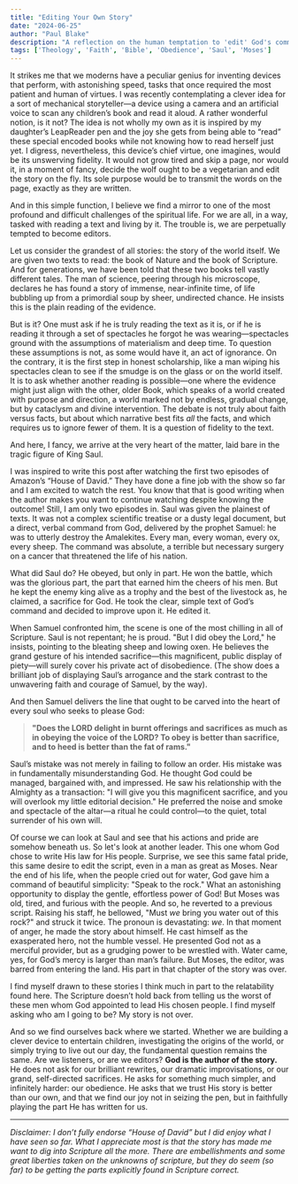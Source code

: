 ```yaml
---
title: "Editing Your Own Story"
date: "2024-06-25"
author: "Paul Blake"
description: "A reflection on the human temptation to 'edit' God's commands, drawing parallels between technology, science, and the biblical stories of Saul and Moses."
tags: ['Theology', 'Faith', 'Bible', 'Obedience', 'Saul', 'Moses']
---
```



It strikes me that we moderns have a peculiar genius for inventing devices that perform, with astonishing speed, tasks that once required the most patient and human of virtues. I was recently contemplating a clever idea for a sort of mechanical storyteller—a device using a camera and an artificial voice to scan any children’s book and read it aloud. A rather wonderful notion, is it not? The idea is not wholly my own as it is inspired by my daughter’s LeapReader pen and the joy she gets from being able to “read” these special encoded books while not knowing how to read herself just yet. I digress, nevertheless, this device’s chief virtue, one imagines, would be its unswerving fidelity. It would not grow tired and skip a page, nor would it, in a moment of fancy, decide the wolf ought to be a vegetarian and edit the story on the fly. Its sole purpose would be to transmit the words on the page, exactly as they are written.

And in this simple function, I believe we find a mirror to one of the most profound and difficult challenges of the spiritual life. For we are all, in a way, tasked with reading a text and living by it. The trouble is, we are perpetually tempted to become editors.

Let us consider the grandest of all stories: the story of the world itself. We are given two texts to read: the book of Nature and the book of Scripture. And for generations, we have been told that these two books tell vastly different tales. The man of science, peering through his microscope, declares he has found a story of immense, near-infinite time, of life bubbling up from a primordial soup by sheer, undirected chance. He insists this is the plain reading of the evidence.

But is it? One must ask if he is truly reading the text as it is, or if he is reading it through a set of spectacles he forgot he was wearing—spectacles ground with the assumptions of materialism and deep time. To question these assumptions is not, as some would have it, an act of ignorance. On the contrary, it is the first step in honest scholarship, like a man wiping his spectacles clean to see if the smudge is on the glass or on the world itself. It is to ask whether another reading is possible—one where the evidence might just align with the other, older Book, which speaks of a world created with purpose and direction, a world marked not by endless, gradual change, but by cataclysm and divine intervention. The debate is not truly about faith versus facts, but about which narrative best fits *all* the facts, and which requires us to ignore fewer of them. It is a question of fidelity to the text.

And here, I fancy, we arrive at the very heart of the matter, laid bare in the tragic figure of King Saul.

I was inspired to write this post after watching the first two episodes of Amazon’s “House of David.” They have done a fine job with the show so far and I am excited to watch the rest. You know that that is good writing when the author makes you want to continue watching despite knowing the outcome! Still, I am only two episodes in. Saul was given the plainest of texts. It was not a complex scientific treatise or a dusty legal document, but a direct, verbal command from God, delivered by the prophet Samuel: he was to utterly destroy the Amalekites. Every man, every woman, every ox, every sheep. The command was absolute, a terrible but necessary surgery on a cancer that threatened the life of his nation.

What did Saul do? He obeyed, but only in part. He won the battle, which was the glorious part, the part that earned him the cheers of his men. But he kept the enemy king alive as a trophy and the best of the livestock as, he claimed, a sacrifice for God. He took the clear, simple text of God’s command and decided to improve upon it. He edited it.

When Samuel confronted him, the scene is one of the most chilling in all of Scripture. Saul is not repentant; he is proud. "But I did obey the Lord," he insists, pointing to the bleating sheep and lowing oxen. He believes the grand gesture of his intended sacrifice—this magnificent, public display of piety—will surely cover his private act of disobedience. (The show does a brilliant job of displaying Saul’s arrogance and the stark contrast to the unwavering faith and courage of Samuel, by the way).

And then Samuel delivers the line that ought to be carved into the heart of every soul who seeks to please God:

> **"Does the LORD delight in burnt offerings and sacrifices as much as in obeying the voice of the LORD? To obey is better than sacrifice, and to heed is better than the fat of rams."**

Saul’s mistake was not merely in failing to follow an order. His mistake was in fundamentally misunderstanding God. He thought God could be managed, bargained with, and impressed. He saw his relationship with the Almighty as a transaction: "I will give you this magnificent sacrifice, and you will overlook my little editorial decision." He preferred the noise and smoke and spectacle of the altar—a ritual he could control—to the quiet, total surrender of his own will.

Of course we can look at Saul and see that his actions and pride are somehow beneath us. So let's look at another leader. This one whom God chose to write His law for His people. Surprise, we see this same fatal pride, this same desire to edit the script, even in a man as great as Moses. Near the end of his life, when the people cried out for water, God gave him a command of beautiful simplicity: "Speak to the rock." What an astonishing opportunity to display the gentle, effortless power of God! But Moses was old, tired, and furious with the people. And so, he reverted to a previous script. Raising his staff, he bellowed, "Must *we* bring you water out of this rock?" and struck it twice. The pronoun is devastating: *we*. In that moment of anger, he made the story about himself. He cast himself as the exasperated hero, not the humble vessel. He presented God not as a merciful provider, but as a grudging power to be wrestled with. Water came, yes, for God’s mercy is larger than man’s failure. But Moses, the editor, was barred from entering the land. His part in that chapter of the story was over.

I find myself drawn to these stories I think much in part to the relatability found here. The Scripture doesn’t hold back from telling us the worst of these men whom God appointed to lead His chosen people. I find myself asking who am I going to be? My story is not over.

And so we find ourselves back where we started. Whether we are building a clever device to entertain children, investigating the origins of the world, or simply trying to live out our day, the fundamental question remains the same. Are we listeners, or are we editors? **God is the author of the story.** He does not ask for our brilliant rewrites, our dramatic improvisations, or our grand, self-directed sacrifices. He asks for something much simpler, and infinitely harder: our obedience. He asks that we trust His story is better than our own, and that we find our joy not in seizing the pen, but in faithfully playing the part He has written for us.

---

*Disclaimer: I don’t fully endorse “House of David” but I did enjoy what I have seen so far. What I appreciate most is that the story has made me want to dig into Scripture all the more. There are embellishments and some great liberties taken on the unknowns of scripture, but they do seem (so far) to be getting the parts explicitly found in Scripture correct.*